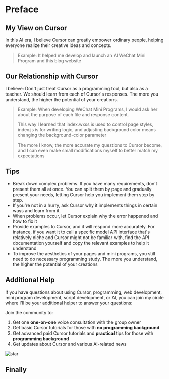 # Preface

## My View on Cursor
In this AI era, I believe Cursor can greatly empower ordinary people, helping everyone realize their creative ideas and concepts.

> Example: It helped me develop and launch an AI WeChat Mini Program and this blog website

## Our Relationship with Cursor
I believe: Don't just treat Cursor as a programming tool, but also as a teacher. We should learn from each of Cursor's responses. The more you understand, the higher the potential of your creations.

> Example: When developing WeChat Mini Programs, I would ask her about the purpose of each file and response content.
>
> This way I learned that index.wxss is used to control page styles, index.js is for writing logic, and adjusting background color means changing the background-color parameter
>
> The more I know, the more accurate my questions to Cursor become, and I can even make small modifications myself to better match my expectations
>

## Tips
+ Break down complex problems. If you have many requirements, don't present them all at once. You can split them by page and gradually present your needs, letting Cursor help you implement them step by step.
+ If you're not in a hurry, ask Cursor why it implements things in certain ways and learn from it.
+ When problems occur, let Cursor explain why the error happened and how to fix it
+ Provide examples to Cursor, and it will respond more accurately. For instance, if you want it to call a specific model API interface that's relatively niche and Cursor might not be familiar with, find the API documentation yourself and copy the relevant examples to help it understand
+ To improve the aesthetics of your pages and mini programs, you still need to do necessary programming study. The more you understand, the higher the potential of your creations

## Additional Help
If you have questions about using Cursor, programming, web development, mini program development, script development, or AI, you can join my circle where I'll be your additional helper to answer your questions:

Join the community to:<br/>
1. Get one **one-on-one** voice consultation with the group owner<br/>
2. Get basic Cursor tutorials for those with **no programming background**<br/>
3. Get advanced paid Cursor tutorials and **practical** tips for those with **programming background**<br/>
4. Get updates about Cursor and various AI-related news

![star](/star.png)

## Finally